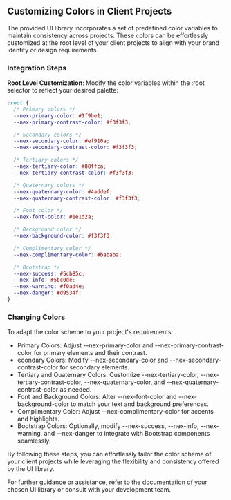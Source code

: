## Customizing Colors in Client Projects

The provided UI library incorporates a set of predefined color variables to maintain consistency across projects. These colors can be effortlessly customized at the root level of your client projects to align with your brand identity or design requirements.

### Integration Steps

**Root Level Customization**: Modify the color variables within the :root selector to reflect your desired palette:

```css
:root {
  /* Primary colors */
  --nex-primary-color: #1f9be1;
  --nex-primary-contrast-color: #f3f3f3;

  /* Secondary colors */
  --nex-secondary-color: #ef910a;
  --nex-secondary-contrast-color: #f3f3f3;

  /* Tertiary colors */
  --nex-tertiary-color: #88ffca;
  --nex-tertiary-contrast-color: #f3f3f3;

  /* Quaternary colors */
  --nex-quaternary-color: #4addef;
  --nex-quaternary-contrast-color: #f3f3f3;

  /* Font color */
  --nex-font-color: #1e1d2a;

  /* Background color */
  --nex-background-color: #f3f3f3;

  /* Complimentary color */
  --nex-complimentary-color: #bababa;

  /* Bootstrap */
  --nex-success: #5cb85c;
  --nex-info: #5bc0de;
  --nex-warning: #f0ad4e;
  --nex-danger: #d9534f;
}
```
### Changing Colors

To adapt the color scheme to your project's requirements:

- Primary Colors: Adjust --nex-primary-color and --nex-primary-contrast-color for primary elements and their contrast.
- econdary Colors: Modify --nex-secondary-color and --nex-secondary-contrast-color for secondary elements.
- Tertiary and Quaternary Colors: Customize --nex-tertiary-color, --nex-tertiary-contrast-color, --nex-quaternary-color, and --nex-quaternary-contrast-color as needed.
- Font and Background Colors: Alter --nex-font-color and --nex-background-color to match your text and background preferences.
- Complimentary Color: Adjust --nex-complimentary-color for accents and highlights.
- Bootstrap Colors: Optionally, modify --nex-success, --nex-info, --nex-warning, and --nex-danger to integrate with Bootstrap components seamlessly.

By following these steps, you can effortlessly tailor the color scheme of your client projects while leveraging the flexibility and consistency offered by the UI library.

For further guidance or assistance, refer to the documentation of your chosen UI library or consult with your development team.